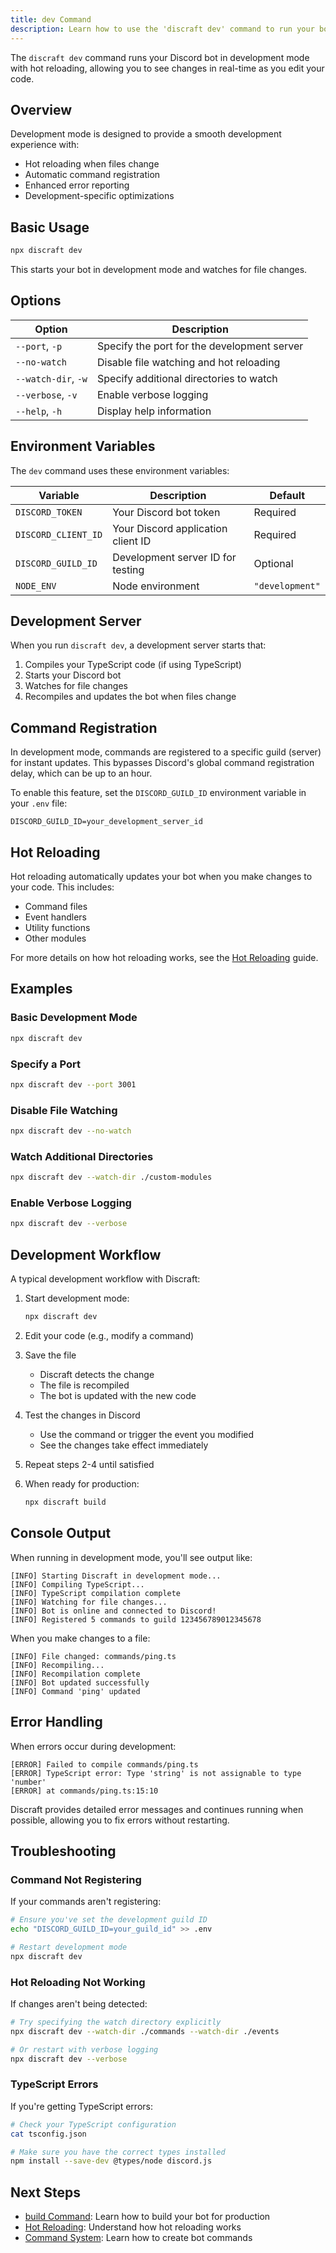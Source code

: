 ```yaml
---
title: dev Command
description: Learn how to use the 'discraft dev' command to run your bot in development mode with hot reloading.
---
```


The `discraft dev` command runs your Discord bot in development mode with hot reloading, allowing you to see changes in real-time as you edit your code.

## Overview

Development mode is designed to provide a smooth development experience with:

- Hot reloading when files change
- Automatic command registration
- Enhanced error reporting
- Development-specific optimizations

## Basic Usage

```bash
npx discraft dev
```

This starts your bot in development mode and watches for file changes.

## Options

| Option              | Description                                 |
| ------------------- | ------------------------------------------- |
| `--port`, `-p`      | Specify the port for the development server |
| `--no-watch`        | Disable file watching and hot reloading     |
| `--watch-dir`, `-w` | Specify additional directories to watch     |
| `--verbose`, `-v`   | Enable verbose logging                      |
| `--help`, `-h`      | Display help information                    |

## Environment Variables

The `dev` command uses these environment variables:

| Variable            | Description                        | Default         |
| ------------------- | ---------------------------------- | --------------- |
| `DISCORD_TOKEN`     | Your Discord bot token             | Required        |
| `DISCORD_CLIENT_ID` | Your Discord application client ID | Required        |
| `DISCORD_GUILD_ID`  | Development server ID for testing  | Optional        |
| `NODE_ENV`          | Node environment                   | `"development"` |

## Development Server

When you run `discraft dev`, a development server starts that:

1. Compiles your TypeScript code (if using TypeScript)
2. Starts your Discord bot
3. Watches for file changes
4. Recompiles and updates the bot when files change

## Command Registration

In development mode, commands are registered to a specific guild (server) for instant updates. This bypasses Discord's global command registration delay, which can be up to an hour.

To enable this feature, set the `DISCORD_GUILD_ID` environment variable in your `.env` file:

```
DISCORD_GUILD_ID=your_development_server_id
```

## Hot Reloading

Hot reloading automatically updates your bot when you make changes to your code. This includes:

- Command files
- Event handlers
- Utility functions
- Other modules

For more details on how hot reloading works, see the [Hot Reloading](/docs/core-concepts/hot-reloading) guide.

## Examples

### Basic Development Mode

```bash
npx discraft dev
```

### Specify a Port

```bash
npx discraft dev --port 3001
```

### Disable File Watching

```bash
npx discraft dev --no-watch
```

### Watch Additional Directories

```bash
npx discraft dev --watch-dir ./custom-modules
```

### Enable Verbose Logging

```bash
npx discraft dev --verbose
```

## Development Workflow

A typical development workflow with Discraft:

1. Start development mode:

   ```bash
   npx discraft dev
   ```

2. Edit your code (e.g., modify a command)

3. Save the file

   - Discraft detects the change
   - The file is recompiled
   - The bot is updated with the new code

4. Test the changes in Discord

   - Use the command or trigger the event you modified
   - See the changes take effect immediately

5. Repeat steps 2-4 until satisfied

6. When ready for production:
   ```bash
   npx discraft build
   ```

## Console Output

When running in development mode, you'll see output like:

```
[INFO] Starting Discraft in development mode...
[INFO] Compiling TypeScript...
[INFO] TypeScript compilation complete
[INFO] Watching for file changes...
[INFO] Bot is online and connected to Discord!
[INFO] Registered 5 commands to guild 123456789012345678
```

When you make changes to a file:

```
[INFO] File changed: commands/ping.ts
[INFO] Recompiling...
[INFO] Recompilation complete
[INFO] Bot updated successfully
[INFO] Command 'ping' updated
```

## Error Handling

When errors occur during development:

```
[ERROR] Failed to compile commands/ping.ts
[ERROR] TypeScript error: Type 'string' is not assignable to type 'number'
[ERROR] at commands/ping.ts:15:10
```

Discraft provides detailed error messages and continues running when possible, allowing you to fix errors without restarting.

## Troubleshooting

### Command Not Registering

If your commands aren't registering:

```bash
# Ensure you've set the development guild ID
echo "DISCORD_GUILD_ID=your_guild_id" >> .env

# Restart development mode
npx discraft dev
```

### Hot Reloading Not Working

If changes aren't being detected:

```bash
# Try specifying the watch directory explicitly
npx discraft dev --watch-dir ./commands --watch-dir ./events

# Or restart with verbose logging
npx discraft dev --verbose
```

### TypeScript Errors

If you're getting TypeScript errors:

```bash
# Check your TypeScript configuration
cat tsconfig.json

# Make sure you have the correct types installed
npm install --save-dev @types/node discord.js
```

## Next Steps

- [build Command](/docs/cli/build): Learn how to build your bot for production
- [Hot Reloading](/docs/core-concepts/hot-reloading): Understand how hot reloading works
- [Command System](/docs/core-concepts/command-system): Learn how to create bot commands
